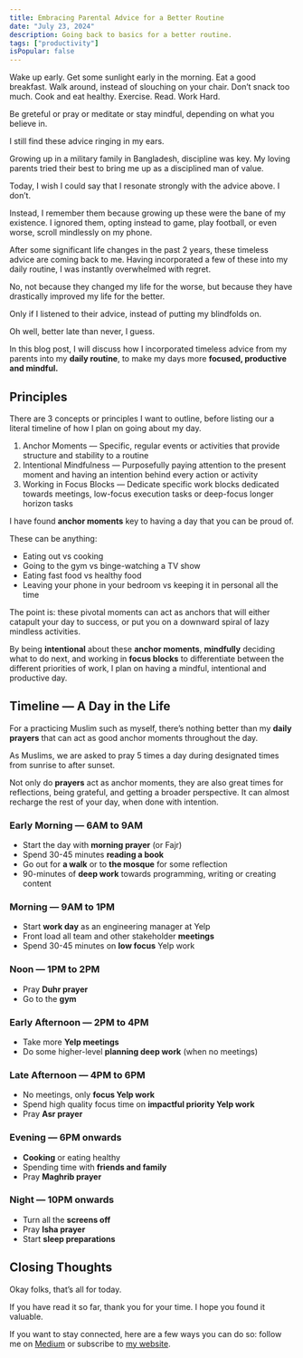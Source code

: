 ```yaml
---
title: Embracing Parental Advice for a Better Routine
date: "July 23, 2024"
description: Going back to basics for a better routine.
tags: ["productivity"]
isPopular: false
---
```

Wake up early. Get some sunlight early in the morning. Eat a good breakfast. Walk around, instead of slouching on your chair. Don’t snack too much. Cook and eat healthy. Exercise. Read. Work Hard.

Be greteful or pray or meditate or stay mindful, depending on what you believe in.

I still find these advice ringing in my ears. 

Growing up in a military family in Bangladesh, discipline was key. My loving parents tried their best to bring me up as a disciplined man of value. 

Today, I wish I could say that I resonate strongly with the advice above. I don’t. 

Instead, I remember them because growing up these were the bane of my existence. I ignored them, opting instead to game, play football, or even worse, scroll mindlessly on my phone. 

After some significant life changes in the past 2 years, these timeless advice are coming back to me. Having incorporated a few of these into my daily routine, I was instantly overwhelmed with regret. 

No, not because they changed my life for the worse, but because they have drastically improved my life for the better. 

Only if I listened to their advice, instead of putting my blindfolds on. 

Oh well, better late than never, I guess. 

In this blog post, I will discuss how I incorporated timeless advice from my parents into my **daily routine**, to make my days more **focused, productive and mindful.**

## Principles
There are 3 concepts or principles I want to outline, before listing our a literal timeline of how I plan on going about my day. 

1. Anchor Moments — Specific, regular events or activities that provide structure and stability to a routine
2. Intentional Mindfulness — Purposefully paying attention to the present moment and having an intention behind every action or activity
3. Working in Focus Blocks — Dedicate specific work blocks dedicated towards meetings, low-focus execution tasks or deep-focus longer horizon tasks

I have found **anchor moments** key to having a day that you can be proud of. 

These can be anything:
- Eating out vs cooking
- Going to the gym vs binge-watching a TV show
- Eating fast food vs healthy food
- Leaving your phone in your bedroom vs keeping it in personal all the time

The point is: these pivotal moments can act as anchors that will either catapult your day to success, or put you on a downward spiral of lazy mindless activities. 

By being **intentional** about these **anchor moments**, **mindfully** deciding what to do next, and working in **focus blocks** to differentiate between the different priorities of work, I plan on having a mindful, intentional and productive day. 

## Timeline — A Day in the Life
For a practicing Muslim such as myself, there’s nothing better than my **daily prayers** that can act as good anchor moments throughout the day. 

As Muslims, we are asked to pray 5 times a day during designated times from sunrise to after sunset.

Not only do **prayers** act as anchor moments, they are also great times for reflections, being grateful, and getting a broader perspective. It can almost recharge the rest of your day, when done with intention.

### Early Morning — 6AM to 9AM
- Start the day with **morning prayer** (or Fajr) 
- Spend 30-45 minutes **reading a book**
- Go out for **a walk** or to **the mosque** for some reflection
- 90-minutes of **deep work** towards programming, writing or creating content

### Morning — 9AM to 1PM
- Start **work day** as an engineering manager at Yelp
- Front load all team and other stakeholder **meetings**
- Spend 30-45 minutes on **low focus** Yelp work

### Noon — 1PM to 2PM
- Pray **Duhr prayer**
- Go to the **gym**

### Early Afternoon — 2PM to 4PM
- Take more **Yelp meetings**
- Do some higher-level **planning deep work** (when no meetings)

### Late Afternoon — 4PM to 6PM
- No meetings, only **focus Yelp work**
- Spend high quality focus time on **impactful priority Yelp work**
- Pray **Asr prayer**

### Evening — 6PM onwards
- **Cooking** or eating healthy
- Spending time with **friends and family**
- Pray **Maghrib prayer**

### Night — 10PM onwards
- Turn all the **screens off**
- Pray **Isha prayer**
- Start **sleep preparations**

## Closing Thoughts
Okay folks, that’s all for today. 

If you have read it so far, thank you for your time. I hope you found it valuable.

If you want to stay connected, here are a few ways you can do so: follow me on [Medium](https://medium.com/@irtizahafiz) or subscribe to [my website](https://irtizahafiz.com/newsletter?utm_source=medium).

 